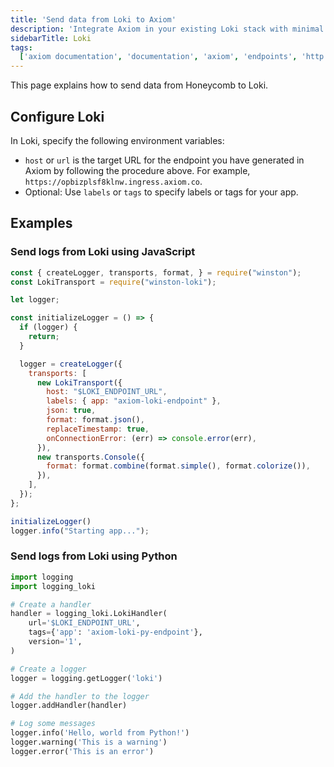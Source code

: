 ```yaml
---
title: 'Send data from Loki to Axiom'
description: 'Integrate Axiom in your existing Loki stack with minimal effort and without breaking any of your existing Loki workflows.'
sidebarTitle: Loki
tags:   
  ['axiom documentation', 'documentation', 'axiom', 'endpoints', 'http', 'syslog', 'splunk', 'datadog', 'loki', 'honeycomb', 'javascript', 'python']
---
```



This page explains how to send data from Honeycomb to Loki.

<Prerequisites />

<SetUpEndpoint endpointName="Loki" />

## Configure Loki

In Loki, specify the following environment variables:

- `host` or `url` is the target URL for the endpoint you have generated in Axiom by following the procedure above. For example, `https://opbizplsf8klnw.ingress.axiom.co`.
- Optional: Use `labels` or `tags` to specify labels or tags for your app.

## Examples

### Send logs from Loki using JavaScript

```js
const { createLogger, transports, format, } = require("winston");
const LokiTransport = require("winston-loki");

let logger;

const initializeLogger = () => {
  if (logger) {
    return;
  }

  logger = createLogger({
    transports: [
      new LokiTransport({
        host: "$LOKI_ENDPOINT_URL",
        labels: { app: "axiom-loki-endpoint" },
        json: true,
        format: format.json(),
        replaceTimestamp: true,
        onConnectionError: (err) => console.error(err),
      }),
      new transports.Console({
        format: format.combine(format.simple(), format.colorize()),
      }),
    ],
  });
};

initializeLogger()
logger.info("Starting app...");
```

### Send logs from Loki using Python

```py
import logging
import logging_loki

# Create a handler
handler = logging_loki.LokiHandler(
    url='$LOKI_ENDPOINT_URL',
    tags={'app': 'axiom-loki-py-endpoint'},
    version='1',
)

# Create a logger
logger = logging.getLogger('loki')

# Add the handler to the logger
logger.addHandler(handler)

# Log some messages
logger.info('Hello, world from Python!')
logger.warning('This is a warning')
logger.error('This is an error')
```